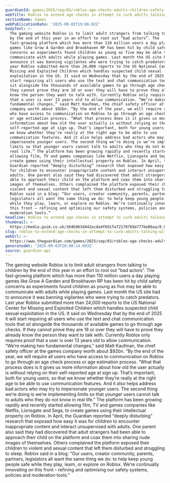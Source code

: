 ```yaml
---
guardianId: games/2025/sep/03/roblox-age-checks-adults-children-safety
webTitle: Roblox to extend age checks in attempt to curb adults talking with children
sectionName: Games
webPublicationDate: '2025-09-03T19:06:02Z'
bodyText: >-
  The gaming website Roblox is to limit adult strangers from talking to children
  by the end of this year in an effort to root out “bad actors”. The
  fast-growing platform which has more than 110 million users a day playing
  games like Grow A Garden and Brookhaven RP has been hit by child safety
  concerns as experiments found children as young as five may be able to
  communicate with adults while playing games. Last month the US site had to
  announce it was banning vigilantes who were trying to catch predators. Last
  year Roblox submitted more than 24,000 reports to the US National Center for
  Missing and Exploited Children which handles suspected child sexual
  exploitation in the US. It said on Wednesday that by the end of 2025 it will
  start requiring all users who use the text and chat communication tools that
  sit alongside the thousands of available games to go through age checks. If
  they cannot prove they are 18 or over they will have to prove they already
  know the person they want to talk with. Currently Roblox only requires proof
  that a user is over 13 years old to allow communication. “We’re making two
  fundamental changes,” said Matt Kaufman, the chief safety officer at the games
  company worth about $92bn. “By the end of the year, we will require all users
  who have access to communication on Roblox to go through an age check process
  or age estimation process. “What that process does is it gives us more
  information about how old the user actually is without relying on their
  self-reported age at sign up. That’s important, both for young users, so that
  we know whether they’re really at the right age to be able to use
  communication features. And it also helps address bad actors who may try to
  impersonate younger users. The second thing we’re doing is we’re implementing
  limits so that younger users cannot talk to adults who they do not know in
  real life.” The platform has been growing rapidly and recently started
  allowing film, TV and games companies like Netflix, Lionsgate and Sega, to
  create games using their intellectual property on Roblox. In April, the
  Guardian reported “deeply disturbing” research that exposed how easy it was
  for children to encounter inappropriate content and interact unsupervised with
  adults. One parent also said they had discovered that adult strangers had been
  able to approach their child on the platform and coax them into sharing nude
  images of themselves. Others complained the platform exposed their children to
  violent and sexual content that left them disturbed and struggling to sleep.
  Roblox said in a blog: “Our users, creator community, parents, partners,
  legislators all want the same thing we do: to help keep young people safe
  while they play, learn, or explore on Roblox. We’re continually innovating on
  this front – refining and optimising our safety systems, policies and
  moderation tools.”
headline: Roblox to extend age checks in attempt to curb adults talking with children
thumbnail: >-
  https://media.guim.co.uk/364b963d442ecda4f691fa72170769a777be06aa/0_0_3333_2666/500.jpg
slug: roblox-to-extend-age-checks-in-attempt-to-curb-adults-talking-with-children
webUrl: >-
  https://www.theguardian.com/games/2025/sep/03/roblox-age-checks-adults-children-safety
generatedAt: '2025-09-03T20:00:14.693Z'
source: guardian-api
---
```

The gaming website Roblox is to limit adult strangers from talking to children by the end of this year in an effort to root out “bad actors”. The fast-growing platform which has more than 110 million users a day playing games like Grow A Garden and Brookhaven RP has been hit by child safety concerns as experiments found children as young as five may be able to communicate with adults while playing games. Last month the US site had to announce it was banning vigilantes who were trying to catch predators. Last year Roblox submitted more than 24,000 reports to the US National Center for Missing and Exploited Children which handles suspected child sexual exploitation in the US. It said on Wednesday that by the end of 2025 it will start requiring all users who use the text and chat communication tools that sit alongside the thousands of available games to go through age checks. If they cannot prove they are 18 or over they will have to prove they already know the person they want to talk with. Currently Roblox only requires proof that a user is over 13 years old to allow communication. “We’re making two fundamental changes,” said Matt Kaufman, the chief safety officer at the games company worth about $92bn. “By the end of the year, we will require all users who have access to communication on Roblox to go through an age check process or age estimation process. “What that process does is it gives us more information about how old the user actually is without relying on their self-reported age at sign up. That’s important, both for young users, so that we know whether they’re really at the right age to be able to use communication features. And it also helps address bad actors who may try to impersonate younger users. The second thing we’re doing is we’re implementing limits so that younger users cannot talk to adults who they do not know in real life.” The platform has been growing rapidly and recently started allowing film, TV and games companies like Netflix, Lionsgate and Sega, to create games using their intellectual property on Roblox. In April, the Guardian reported “deeply disturbing” research that exposed how easy it was for children to encounter inappropriate content and interact unsupervised with adults. One parent also said they had discovered that adult strangers had been able to approach their child on the platform and coax them into sharing nude images of themselves. Others complained the platform exposed their children to violent and sexual content that left them disturbed and struggling to sleep. Roblox said in a blog: “Our users, creator community, parents, partners, legislators all want the same thing we do: to help keep young people safe while they play, learn, or explore on Roblox. We’re continually innovating on this front – refining and optimising our safety systems, policies and moderation tools.”
